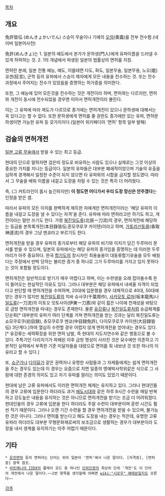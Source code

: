 [[목차]]

== 개요 ==
免許皆伝 (めんきょかいでん) 
스승이 무술이나 기예의 [[오의]](奧義)를 전부 전수함.(네이버 일본어사전)

免許(めんきょ)는
1. 일본의 예도에서 본가가 문하생(門人)에게 유파이름을 드러낼 수 있게 허락하는 것.
2. 1의 개념에서 파생된 일본의 법률상의 면허를 지칭.

면허란 본래, 일본 전통 예능, 예도, 이를테면 다도, 화도, 일본무술, 일본무용, 노오(能) 쿄겐(狂言), 군학 등의 유파에서 스승이 제자에게 모든 내용을 전수하는 것. 또는 전수 과정에서 주어지는 전수가 있었음을 증명하는 허가증을 의미한다. 

또한, 그 예능에 있어 모든것을 전수하는 것은 개전이라 하며, 면허와는 다르지만, 면허와 개전이 동시에 전수되었을 경우엔 이어서 면허개전이라 불린다. 

이는 그 유파에 따라 제도가 다르므로 종가에는 면허개전이 있으나 문하생에 대해서는 꼭 있다고는 할 수 없다. 또한 문하생에게 면허를 줄 권한도 종가에만 있는 유파, 면허문하생이면 가능한 유파 등 갖가지이다.(일본어 위키페디아 '면허' 항목 일부 발췌)

== 검술의 면허개전 ==
[[일본 고류 무술]]에서 받을 수 있는 최고 등급. 

현대의 단으로 말하자면 검은띠 정도로 비유하는 사람도 있으나 실제로는 그것 이상의 중요한 가치를 지니는 등급이다. 일본의 유파들은 대부분 폐쇄적이었으며 기술의 유출을 심하게 경계해서 일정한 수준이 되지 않으면 타 유파와의 시합을 금지할 정도였다. 따라서 그 무술을 배워 이름을 내걸고 도장을 차릴 수 있는 것은 특히 더 어려웠다. 

즉, (그 커트라인이 몹시 높긴하지만) '''이 정도면 어디가서 우리 도장 망신은 안주겠다'''는 인정을 받은 셈. 

따라서 유파의 모든 이치를 완벽하게 체득한 자에게만 면허개전이라는 '해당 유파의 이름을 내걸고 도장을 낼 수 있다는 자격'을 준다. 유파에 따라 면허라고만 하기도 하고, 개전이라는 말만 쓰기도 한다. 가령 [[북진일도류]](北辰一刀流)의 경우, 면허개전에 해당하는 등급을 본목록개전(本目錄皆伝:혼모쿠로쿠 카이텐)이라고 하며, [[가토리신토류]](香取神道流)의 경우 그냥 멘쿄라고 부르기도 한다. 

면허개전을 받을 경우 유파의 종가로부터 해당 유파의 비기와 이치가 담긴 두루마리 문서를 받을 수 있으며, 일본의 유파에서는 해당 유파의 종가임을 증명하는 데 이러한 두루마리가 아주 중요하다. 한국 [[합기도]]의 창시자인 최용술옹이 대동류합기유술을 모두 배웠다는 주장에서 반박 당하는 불리한 증거 중 하나로 그가 두루마리를 가지고 있지 못하다는 것이 포함될 정도이다. 

면허개전은 일반적으로 받기가 매우 어렵다고 하며, 이는 수련생을 오래 잡아둘수록 돈이 들어오는 현실적인 이유도 있다. 그러나 대부분은 해당 유파에서 내세울 자격이 되었다고 판단할 때 면허개전을 수여하며, 20대에 입문했을 경우 대체적으로 40대, 50대에 얻는 경우가 많지만 [[북진일도류]]의 치바 슈사쿠(千葉周作), [[사카모토 료마]](坂本龍馬)나 [[일도류]](一刀流)의 이토오 잇토사이(伊東一刀斎)와 같이 젋은 나이에 천재성을 바탕으로 금방 면허개전을 따내는 경우도 존재한다. 물론 [[유강류]]나 [[북진일도류]]처럼 승급체계를 단순화[* 대부분의 유파가 여러 단계를 거쳐 면허개전을 받는 것과는 달리 북진일도류는 쇼모쿠로쿠(初目録), 츄모쿠로쿠 멘쿄(中目録免許), 다이모쿠로쿠 카이덴(大目録皆伝) 3단계다.]하여 열심히 수련할 경우 어렵지 않게 면허개전을 얻어내는 경우도 있다.[* 유강류는 세력확장을 위한 면허 남발, 즉 현대의 지도자연수와 같은 행동으로 볼 수 있다. 주특기인 다리치기가 파해된 이후 금방 명성이 사라진 것은 묘수에만 의존하고 기본적인 실력에서 부족한 기준 미달자들을 대량으로 면허를 줘 내보낸 것 또한 하나의 이유라고 할 수 있다.]

또, [[쇼군]]가나 [[다이묘]]가 같은 권력자나 유명한 사람들과 그 자제들에게는 쉽게 면허개전을 주는 경우도 있는데 이 경우는 요즘으로 치면 일종의 명예박사학위같은 식으로 그 사람에 대한 존경의 의미도 있고 자기 유파를 알리는 의미도 있었기 때문이다.

현대에 남은 고류 유파에서도 이러한 면허개전 체제는 유지하고 있다. 그러나 현대인들의 경우 고류에 입문한다 하더라도 과거 [[에도시대]]와 같은 하루 8시간 수련을 매일 반복하고 강도높은 내용을 유지하는 것은 아니므로 면허개전을 받기는 조금 더 어려워졌다. 현대인들의 경우 고류에 입문을 한다 하더라도 주말 수련이 대부분이며 훈련 시간도 훨씬 적기 때문이다. 그러나 오랜 기간 수련을 할 경우 면허개전을 받을 수 있으며, 불가능한 것은 아니다. 그러나 면허를 받는다고 해도 도장을 내는 경우는 적은데, 유명한 고류 유파라 하더라도 대부분 무형문화재로써의 보조금으로 생활하는 경우가 대부분이라 도장을 내서 생계를 유지하기는 아주 어렵기 때문이다.

== 기타 ==
 * [[운전면허]] 등의 면허라는 단어는 위의 일본어 '면허'에서 나온 말이다. [자격증], [면허증] 항목 참조.
 * [[비트매니아 IIDX]]의 플레이 모드 중 하나인 [[단위인정]]의 최상위 단위 '개전'도 이 단어의 개전에서 나온 말이다.~~2번 항목을 생각할때 어쩌면 [[wiki:"시로우" 얘]]때문일지도 모른다~~


[[각주]]
